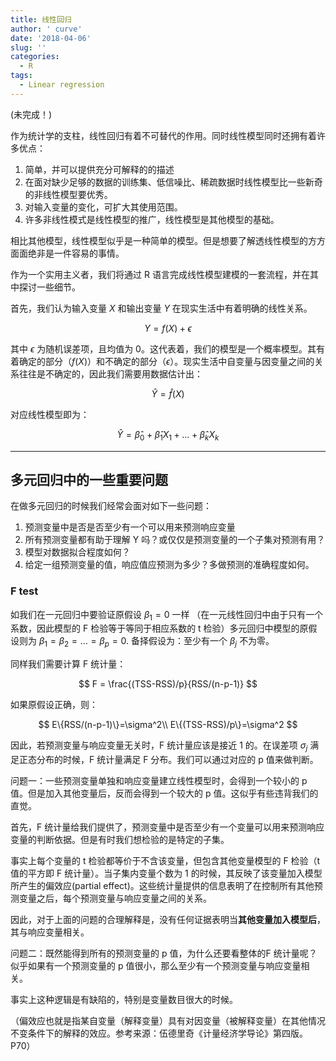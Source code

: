 ```yaml
---
title: 线性回归
author: ' curve'
date: '2018-04-06'
slug: ''
categories:
  - R
tags:
  - Linear regression
---
```


(未完成！)

作为统计学的支柱，线性回归有着不可替代的作用。同时线性模型同时还拥有着许多优点：

1. 简单，并可以提供充分可解释的的描述
2. 在面对缺少足够的数据的训练集、低信噪比、稀疏数据时线性模型比一些新奇的非线性模型要优秀。
3. 对输入变量的变化，可扩大其使用范围。
4. 许多非线性模式是线性模型的推广，线性模型是其他模型的基础。

相比其他模型，线性模型似乎是一种简单的模型。但是想要了解透线性模型的方方面面绝非是一件容易的事情。 
  
作为一个实用主义者，我们将通过 R 语言完成线性模型建模的一套流程，并在其中探讨一些细节。
  
首先，我们认为输入变量 $X$ 和输出变量 $Y$ 在现实生活中有着明确的线性关系。

$$
Y=f(X)+\epsilon
$$

其中 $\epsilon$ 为随机误差项，且均值为 0。这代表着，我们的模型是一个概率模型。其有着确定的部分（$f(X)$）和不确定的部分（$\epsilon$）。现实生活中自变量与因变量之间的关系往往是不确定的，因此我们需要用数据估计出：

$$
\hat{Y}=\hat{f}(X)
$$

对应线性模型即为：

$$
\hat { Y } = \hat { \beta } _ { 0} + \hat { \beta } _ { 1} X _ { 1 } + \dots + \hat { \beta } _ { k } X _ { k  } 
$$

----

## 多元回归中的一些重要问题

在做多元回归的时候我们经常会面对如下一些问题：

1. 预测变量中是否是否至少有一个可以用来预测响应变量
2. 所有预测变量都有助于理解 Y 吗？或仅仅是预测变量的一个子集对预测有用？
3. 模型对数据拟合程度如何？
4. 给定一组预测变量的值，响应值应预测为多少？多做预测的准确程度如何。

### F test

如我们在一元回归中要验证原假设 $\beta_1 = 0$ 一样 （在一元线性回归中由于只有一个系数，因此模型的 F 检验等于等同于相应系数的 t 检验）多元回归中模型的原假设则为 $\beta_1=\beta_2=\dots=\beta_p=0$. 备择假设为：至少有一个 $\beta_j$ 不为零。
  
同样我们需要计算 F 统计量：

$$
F = \frac{(TSS-RSS)/p}{RSS/(n-p-1)}
$$

如果原假设正确，则：

$$
E\{RSS/(n-p-1)\}=\sigma^2\\
E\{(TSS-RSS)/p\}=\sigma^2
$$

因此，若预测变量与响应变量无关时，F 统计量应该是接近 1 的。在误差项  $\sigma_j$ 满足正态分布的时候，F 统计量满足 F 分布。我们可以通过对应的 p 值来做判断。

问题一：一些预测变量单独和响应变量建立线性模型时，会得到一个较小的 p 值。但是加入其他变量后，反而会得到一个较大的 p 值。这似乎有些违背我们的直觉。

首先，F 统计量给我们提供了，预测变量中是否至少有一个变量可以用来预测响应变量的判断依据。但是有时我们想检验的是特定的子集。
  
事实上每个变量的 t 检验都等价于不含该变量，但包含其他变量模型的 F 检验（t 值的平方即 F 统计量）。当子集内变量个数为 1 的时候，其反映了该变量加入模型所产生的偏效应(partial effect)。这些统计量提供的信息表明了在控制所有其他预测变量之后，每个预测变量与响应变量之间的关系。

因此，对于上面的问题的合理解释是，没有任何证据表明当**其他变量加入模型后**，其与响应变量相关。


问题二：既然能得到所有的预测变量的 p 值，为什么还要看整体的F 统计量呢？似乎如果有一个预测变量的 p 值很小，那么至少有一个预测变量与响应变量相关。
  
事实上这种逻辑是有缺陷的，特别是变量数目很大的时候。



（偏效应也就是指某自变量（解释变量）具有对因变量（被解释变量）在其他情况不变条件下的解释的效应。参考来源：伍德里奇《计量经济学导论》第四版。P70）

























